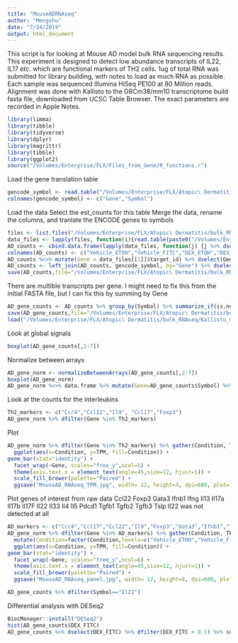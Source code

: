 ```yaml
---
title: "MouseADRNAseq"
author: "Mengshu"
date: "7/24/2019"
output: html_document
---
```


This script is for looking at Mouse AD model bulk RNA sequencing results. 
This experiment is designed to detect low abundance transcripts of IL22, IL17 etc. which are functional markers of TH2 cells. 
1ug of total RNA was submitted for library building, with notes to load as much RNA as possible. 
Each sample was sequenced Illumina HiSeq PE100 at 80 Million reads. 
Alignment was done with Kallisto to the GRCm38/mm10 transcriptome build fasta file, downloaded from UCSC Table Browser. The exact parameters are recorded in Apple Notes. 


```r
library(limma)
library(tibble)
library(tidyverse)
library(dplyr)
library(magrittr)
library(tibble)
library(ggplot2)
source("/Volumes/Enterprise/FLX/Files_from_Gene/R_functions.r")
```

Load the gene translation table

```r
gencode_symbol <- read.table("/Volumes/Enterprise/FLX/Atopic\ Dermatitis/bulk_RNAseq/GRCm38_GENCODE2SYMBOL.txt", header=FALSE)
colnames(gencode_symbol) <- c("Gene","Symbol")
```

Load the data
Select the est_counts for this table
Merge the data, rename the columns, and tranlate the ENCODE genes to symbols

```r
files <- list.files("/Volumes/Enterprise/FLX/Atopic\ Dermatitis/bulk_RNAseq/kallisto_tsv/")
data_files <- lapply(files, function(i){read.table(paste0("/Volumes/Enterprise/FLX/Atopic\ Dermatitis/bulk_RNAseq/kallisto_tsv/",i),header=TRUE)})
AD_counts <- cbind.data.frame(lapply(data_files, function(j) {j %>% dselect(tpm)}))
colnames(AD_counts) <- c("Vehicle_ETOH","Vehicle_FITC","DEX_ETOH","DEX_FITC","RPT193_ETOH","RPT193_FITC")
AD_counts %<>% mutate(Gene = data_files[[1]]$target_id) %>% dselect(Gene, everything())
AD_counts <- left_join(AD_counts, gencode_symbol, by="Gene") %>% dselect(-Gene) %>% dselect(Symbol, everything())
save(AD_counts,file="/Volumes/Enterprise/FLX/Atopic\ Dermatitis/bulk_RNAseq/Kallisto_TPM.rdata")
``` 
There are multible transcripts per gene. I might need to fix this from the initial FASTA file, but I can fix this by summing by Gene
```r
AD_gene_counts <- AD_counts %>% group_by(Symbol) %>% summarize_if(is.numeric,sum) 
save(AD_gene_counts,file="/Volumes/Enterprise/FLX/Atopic\ Dermatitis/bulk_RNAseq/Kallisto_Gene_TPM.rdata")
load("/Volumes/Enterprise/FLX/Atopic\ Dermatitis/bulk_RNAseq/Kallisto_Gene_TPM.rdata")
```

Look at global signals
```r
boxplot(AD_gene_counts[,2:7])
```
Normalize between arrays
```r
AD_gene_norm <- normalizeBetweenArrays(AD_gene_counts[,2:7])
boxplot(AD_gene_norm)
AD_gene_norm %<>% data.frame %>% mutate(Gene=AD_gene_counts$Symbol) %>% dselect(Gene,everything())
```

Look at the counts for the interleukins

```r
Th2_markers <- c("Ccr4","Ccl22","Il9", "Ccl17","Foxp3")
AD_gene_norm %>% dfilter(Gene %in% Th2_markers)
```
Plot
```r
AD_gene_norm %>% dfilter(Gene %in% Th2_markers) %>% gather(Condition, TPM, -Gene) %>% mutate(Condition=factor(Condition,levels=c("Vehicle_ETOH","Vehicle_FITC","DEX_ETOH","DEX_FITC","RPT193_ETOH","RPT193_FITC"))) %>% 
  ggplot(aes(x=Condition, y=TPM, fill=Condition)) +
geom_bar(stat="identity") + 
  facet_wrap(~Gene, scales="free_y",ncol=5) + 
  theme(axis.text.x = element_text(angle=45,size=12, hjust=1)) + 
  scale_fill_brewer(palette="Paired") +
  ggsave("MouseAD_RNAseq_TPM.jpg", width= 12, height=5, dpi=600, plot= last_plot(), units = "in")
```

Plot genes of interest from raw data
Ccl22
Foxp3
Gata3
Ifnb1
Ifng
Il13
Il17a
Il17b
Il17F
Il22
Il33
Il4
Il5
Pdcd1
Tgfb1
Tgfb2
Tgfb3
Tslp
Il22 was not detected at all
```r
AD_markers <- c("Ccr4","Ccl17","Ccl22","Il9","Foxp3","Gata3","Ifnb1","Ifng","Il13","Il17a","Il17b","Il17f","Il33","Il4","Il5","Pdcd1","Tgfb1","Tgfb2","Tgfb3","Tslp")
AD_gene_norm %>% dfilter(Gene %in% AD_markers) %>% gather(Condition, TPM, -Gene) %>% 
  mutate(Condition=factor(Condition,levels=c("Vehicle_ETOH","Vehicle_FITC","DEX_ETOH","DEX_FITC","RPT193_ETOH","RPT193_FITC"))) %>% 
  ggplot(aes(x=Condition, y=TPM, fill=Condition)) +
geom_bar(stat="identity") + 
  facet_wrap(~Gene, scales="free_y",ncol=6) + 
  theme(axis.text.x = element_text(angle=45,size=12, hjust=1)) + 
  scale_fill_brewer(palette="Paired") +
  ggsave("MouseAD_RNAseq_panel.jpg", width= 12, height=8, dpi=600, plot= last_plot(), units = "in")
```

```r
AD_gene_counts %>% dfilter(Symbol=="Il22")
```
Differential analysis with DESeq2

```r
BiocManager::install("DESeq2")
hist(AD_gene_counts$DEX_FITC)
AD_gene_counts %>% dselect(DEX_FITC) %>% dfilter(DEX_FITC > 0.1) %>% summarise_all(median)
```


